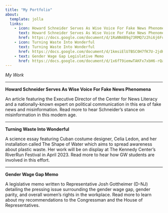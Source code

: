 ```yaml
---
title: "My Portfolio"
about:
  template: jolla
  links:
    - icon: Howard Schneider Serves As Wise Voice For Fake News Phenomena
      text: Howard Schneider Serves As Wise Voice For Fake News Phenomena
      href: https://docs.google.com/document/d/1RaNN4B9q73RMQ7z2hi6j6FuOlyu_Kq9nwUCEamf3zvo/edit?usp=sharing
    - icon: Turning Waste Into Wonderful
      text: Turning Waste Into Wonderful
      href: https://docs.google.com/document/d/1kmsiElU7BSC0H7fK7U-2jdHZ4JdlyF61hCPz1eZ57AE/edit?usp=sharing
    - text: Gender Wage Gap Legislative Memo
      href: https://docs.google.com/document/d/1x6fT9iemwTAKFx7xbH6-rQa-C1kmx6TCjnsYb8cTTNU/edit
---
```


*My Work*

------------------------------------------------------------------------

**Howard Schneider Serves As Wise Voice For Fake News Phenomena**

An article featuring the Executive Director of the Center for News Literacy and a nationally-known expert on political communication in this era of fake news and misinformation. Read more to hear Schneider's stance on misinformation in this modern age.

------------------------------------------------------------------------

**Turning Waste Into Wonderful**

A science essay featuring Cuban costume designer, Celia Ledon, and her installation called The Shape of Water which aims to spread awareness about plastic waste. Her work will be on display at The Kennedy Center's RiverRun Festival in April 2023. Read more to hear how GW students are involved in this effort.

------------------------------------------------------------------------

**Gender Wage Gap Memo**

A legislative memo written to Representative Josh Gottheimer (D-NJ) detailing the pressing issue surrounding the gender wage gap, gender parity, and overall women's rights in the workplace. Read more to learn about my recommendations to the Congressman and the House of Representatives.
